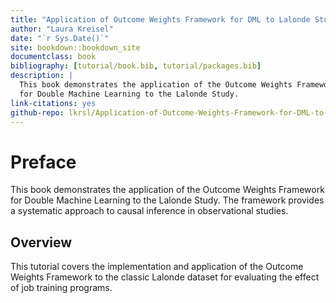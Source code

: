 ```yaml
--- 
title: "Application of Outcome Weights Framework for DML to Lalonde Study"
author: "Laura Kreisel"
date: "`r Sys.Date()`"
site: bookdown::bookdown_site
documentclass: book
bibliography: [tutorial/book.bib, tutorial/packages.bib]
description: |
  This book demonstrates the application of the Outcome Weights Framework 
  for Double Machine Learning to the Lalonde Study.
link-citations: yes
github-repo: lkrsl/Application-of-Outcome-Weights-Framework-for-DML-to-Lalonde-Study
---
```


# Preface {-}

This book demonstrates the application of the Outcome Weights Framework for Double Machine Learning to the Lalonde Study. The framework provides a systematic approach to causal inference in observational studies.

## Overview

This tutorial covers the implementation and application of the Outcome Weights Framework to the classic Lalonde dataset for evaluating the effect of job training programs.